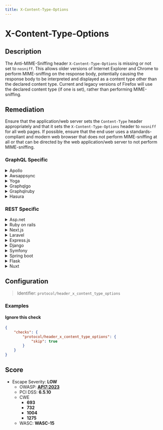 ```yaml
---
title: X-Content-Type-Options
---
```


# X-Content-Type-Options

## Description

The Anti-MIME-Sniffing header `X-Content-Type-Options` is missing or not set to `nosniff`.
This allows older versions of Internet Explorer and Chrome to perform MIME-sniffing on the response body, potentially causing the response body to be interpreted and displayed as a content type other than the declared content type. Current and legacy versions of Firefox will use the declared content type (if one is set), rather than performing MIME-sniffing.


## Remediation

Ensure that the application/web server sets the `Content-Type` header appropriately and that it sets the `X-Content-Type-Options` header to `nosniff` for all web pages.
If possible, ensure that the end user uses a standards-compliant and modern web browser that does not perform MIME-sniffing at all or that can be directed by the web application/web server to not perform MIME-sniffing.



### GraphQL Specific

<details>
    <summary>Apollo</summary>

When using Apollo with Express.js, [helmet](https://www.npmjs.com/package/helmet) can take care of the security headers.```javascriptconst helmet = require("helmet");...app.use(helmet);```

</details>

<details>
    <summary>Awsappsync</summary>

* Add security headers with the API GatewayPut your AppSync API behind an API Gateway and configure it to act as a proxy to your AppSync endpoint (e.g., using the HTTP Proxy feature).[API Gateway Documentation](https://docs.aws.amazon.com/apigateway/latest/developerguide/welcome.html) Then you can manually add headers to each resource. (There is only one resource if your API Gateway is only used to proxy a single AppSync endpoint)Here is an example of security headers you can add :```Cache-Control: no-store Content-Security-Policy: default-src 'self'Strict-Transport-Security: max-age=63072000 X-Content-Type-Options: nosniffX-Frame-Options: SAMEORIGINX-XSS-Protection: 1; mode=block```* Add security headers using only AWS AppSync AWS AppSync currently does not allow to append custom headers to every response. However, custom response headers can be configured individually for every resolver by using response mapping templates.To do this, go to:   - AppSync > {Your App} > SchemaFor every attached resolver :   - Go to the resolver configuration   - In the "Configure the response mapping template" section, add this :```php$util.http.addResponseHeader("Cache-Control", "no-store")$util.http.addResponseHeader("Content-Security-Policy" , "default-src 'self'")$util.http.addResponseHeader("Strict-Transport-Security", "max-age=63072000")$util.http.addResponseHeader("X-Content-Type-Options", "nosniff")$util.http.addResponseHeader("X-Frame-Options", "SAMEORIGIN")$util.http.addResponseHeader("X-XSS-Protection", "1; mode=block") ```You can safely ignore this warning if you did this for every single resolver.However, it may still appear here as GraphQL requests like `query { __typename }` are not associated with a resolver; therefore, you cannot add custom response headers. (Which doesn't matter as such requests cannot leak data as no actual field is queried)[AWS AppSync adds support for custom response headers](https://aws.amazon.com/about-aws/whats-new/2022/02/aws-appsync-support-custom-response-headers/) [HTTP helpers in $util.http](https://docs.aws.amazon.com/appsync/latest/devguide/http-helpers-in-utils-http.html) [Resolver Mapping Template Programming Guide](https://docs.aws.amazon.com/appsync/latest/devguide/resolver-mapping-template-reference-programming-guide.html)

</details>

<details>
    <summary>Yoga</summary>

For GraphQL Yoga, you can use middleware to set the `X-Content-Type-Options` header to `nosniff`. Here's an example using Express.js middleware:

</details>

<details>
    <summary>Graphqlgo</summary>

You can use a HTTP middleware to add security headers.For instance, with [srikrsna/security-headers](https://github.com/srikrsna/security-headers): ```goimport (  secure "github.com/srikrsna/security-headers") h := handler.New(&handler.Config{  Schema:   &schema,  ...})s := &secure.Secure{  STSIncludeSubdomains: true,  STSPreload:           true,  STSMaxAgeSeconds:     90,  FrameOption: secure.FrameAllowFrom,  FrameOrigin: "https://example.com/",  ContentTypeNoSniff: true,  XSSFilterBlock: true,  HPKPPins: []string{  "HBkhsug765gdKHhvdj6jdb7jJh/j+soZS7sWs=",  "hjshHSHU68hbdkHhvdkgksgsg+jd/jHJ68HBH=",  },  HPKPMaxAge:            5184000,  HPKPReportURI:         "https://www.example.org/hpkp-report",  HPKPIncludeSubdomains: true,  ExpectCTMaxAge:    5184000,  ExpectCTEnforce:   true,  ExpectCTReportUri: "https://www.example.org/ct-report",  ReferrerPolicy: secure.ReferrerStrictOriginWhenCrossOrigin,}http.Handle("/graphql", s.Middleware()(h))http.ListenAndServe(":8082", nil)```

</details>

<details>
    <summary>Graphqlruby</summary>

In Ruby on Rails, you can set the `X-Content-Type-Options` header in your GraphQL controller like this:

</details>

<details>
    <summary>Hasura</summary>

For Hasura GraphQL engine, you can configure the `X-Content-Type-Options` header directly in the Hasura console under the `Settings` tab, or by setting the environment variable `HASURA_GRAPHQL_UNAUTHORIZED_ROLE` to include the header.

</details>


### REST Specific

<details>
    <summary>Asp.net</summary>

In ASP.NET, you can set the `X-Content-Type-Options` header globally in the `Startup.cs` file:

</details>

<details>
    <summary>Ruby on rails</summary>

In Ruby on Rails, you can set the `X-Content-Type-Options` header in `config/application.rb` or within a specific controller:

</details>

<details>
    <summary>Next.js</summary>

In Next.js, you can create a custom server using Express.js and set the `X-Content-Type-Options` header:

</details>

<details>
    <summary>Laravel</summary>

In Laravel, you can create a middleware to set the `X-Content-Type-Options` header:

</details>

<details>
    <summary>Express.js</summary>

When using Express.js, you can use the `helmet` middleware to set the `X-Content-Type-Options` header:

</details>

<details>
    <summary>Django</summary>

In Django, you can use the `SecurityMiddleware` to set the `X-Content-Type-Options` header:

</details>

<details>
    <summary>Symfony</summary>

In Symfony, you can set the `X-Content-Type-Options` header in the `security.yaml` configuration file:

</details>

<details>
    <summary>Spring boot</summary>

In Spring Boot, you can set the `X-Content-Type-Options` header using a `WebSecurityConfigurerAdapter`:

</details>

<details>
    <summary>Flask</summary>

In Flask, you can use the `after_request` decorator to set the `X-Content-Type-Options` header:

</details>

<details>
    <summary>Nuxt</summary>

In Nuxt.js, you can set the `X-Content-Type-Options` header using the `render` property in `nuxt.config.js`:

</details>

## Configuration

> Identifier: `protocol/header_x_content_type_options`



### Examples



#### Ignore this check

```json
{
    "checks": {
        "protocol/header_x_content_type_options": {
            "skip": true
        }
    }
}
```




## Score

- Escape Severity: **<span className="low-severity">LOW</span>**
  - OWASP: **[API7:2023](https://github.com/OWASP/API-Security/blob/master/editions/2023/en/0xa7-server-side-request-forgery.md)**
  - PCI DSS: **6.5.10**
  - CWE
    - **693**
    - **732**
    - **1004**
    - **1275**
  - WASC: **WASC-15**
  
  






